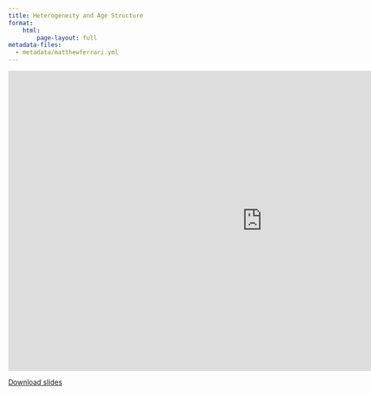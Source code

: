 ```yaml
---
title: Heterogeneity and Age Structure
format:
    html:
        page-layout: full
metadata-files:
  - metadata/matthewferrari.yml
---
```


```{=html}
<iframe class="slide-deck" src="https://docs.google.com/presentation/d/e/2PACX-1vRNphAPG2xkofHBZSVN_XrmdtBWsb0bhFC10eO_Uo6tl1y1dSCun94K_AagnoZbRQ/pubembed?start=false&loop=false&delayms=3000" frameborder="0" width="1023" height="606" allowfullscreen="true" mozallowfullscreen="true" webkitallowfullscreen="true"></iframe>
```

[Download slides](./slides/L05_Age-structure.pdf)
